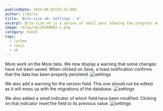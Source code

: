 ```yaml
---
publishDate: 2024-08-02T23:52:00Z
author: ildyria
title: 'Bite-size v6: settings - 4'
excerpt: Bite-size v6 is a series of small post showing the progress made on the development of the future version of Lychee.
image: /blog/v6/20240802-1.png
category: VueJS
tags:
  - lychee
  - vuejs
  - v6
---
```

More work on the More tabs. We now display a warning that some changes have not been saved.
When clicked on Save, a toast notification confirms that the data has been properly persisted.
![settings](/blog/v6/20240802-2.png)

We also add a warning for the version field. This one should not be edited as it will mess up with the migrations of the database.
![settings](/blog/v6/20240802-3.png)

We also added a small indicator of which field have been modified. Clicking on that indicator reset the field to its previous value.
![settings](/blog/v6/20240802-4.png)
